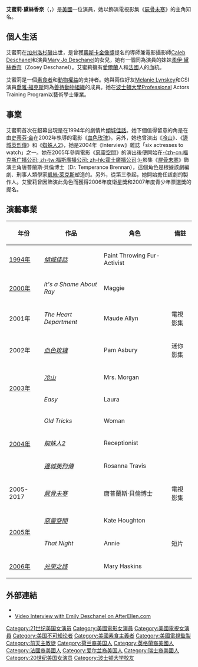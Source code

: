 {{Link style|time=2015-12-11T06:12:43+00:00}}
{{noteTA
|G1=Show
|G2=Movie
|G3=TV
|T=zh-cn:艾米丽·丹斯切尔; zh-tw:艾蜜莉·黛絲香奈; zh-hk:艾蜜莉·戴絲香儂;
|1=zh-cn:艾米丽·丹斯切尔; zh-tw:艾蜜莉·黛絲香奈; zh-hk:艾蜜莉·戴絲香儂;
|2=zh-cn:坦普瑞·布雷恩娜; zh-tw:唐普蘭斯·貝倫; zh-hk:白節德;
|3=zh-cn:识骨寻踪; zh-tw:屍骨未寒; zh-hk:欲骨查;
|4=zh-cn:艾米丽; zh-tw:艾蜜莉; zh-hk:艾蜜莉;
}}
{{Infobox entertainer
| name = 艾蜜莉·戴絲香儂
| type  = 女演员
| image = Emily Deschanel.JPG
| imagesize = 300px
| caption = 
| birthname  = 
| birthdate = {{birth date and age|1976|10|11}}
| birthplace = {{USA}}[[洛杉矶|洛杉矶]]
| notable role = '''[[屍骨未寒|屍骨未寒]]''' 飾演 ''唐普蘭斯·貝倫博士 ''
}}

'''艾蜜莉·黛絲香奈'''（{{lang-en|Emily Deschanel}}，{{bd|1976年|10月11日}}）是[[美國|美國]]一位演員，她以飾演電視影集《[[屍骨未寒|屍骨未寒]]》的主角知名。

== 個人生活 ==
艾蜜莉在[[加州|加州]][[洛杉磯|洛杉磯]]出世，是曾獲[[奧斯卡金像獎|奧斯卡金像獎]]提名的導師兼電影攝影師[[:en:Caleb_Deschanel|Caleb Deschanel]]和演員[[:en:Mary_Jo_Deschanel|Mary Jo Deschanel]]的女兒，她有一個同為演員的妹妹[[柔伊·黛絲香奈|柔伊·黛絲香奈]]（Zooey Deschanel）。艾蜜莉擁有[[爱尔兰|愛爾蘭]]人和[[法国|法國]]人的血統。

艾蜜莉是一個[[素食主義|素食者]]和[[動物權利|動物權益]]的支持者。她與兩位好友[[:en:Melanie_Lynskey|Melanie Lynskey]]和CSI演員[[喬雅·福克斯|喬雅·福克斯]]同為[[善待動物組織|善待動物組織]]的成員。她在[[波士頓大學|波士頓大學]]Professional Actors Training Program以藝術學士畢業。

== 事業 ==
艾蜜莉首次在銀幕出現是在1994年的劇情片[[:en:It_Could_Happen_to_You_(film)|傾城佳話]]。她下個值得留意的角是在由[[史蒂芬·金|史蒂芬·金]]在2002年執導的電影《[[:en:Rose_Red_(film)|血色玫瑰]]》。另外，她也曾演出《[[:en:Cold_Mountain_(film)|冷山]]》、《[[:en:The_Alamo_(2004_film)|邊城英烈傳]]》和《[[蜘蛛人2|蜘蛛人2]]》，她是2004年《Interview》雜誌「six actresses to watch」之一。她在2005年參與電影《[[:en:Boogeyman_(film)|惡靈空間]]》的演出後便開始在[[福克斯廣播公司|-{zh-cn:福克斯广播公司; zh-tw:福斯廣播公司; zh-hk:霍士廣播公司;}-]]影集《[[屍骨未寒|屍骨未寒]]》飾演主角唐普蘭斯·貝倫博士（Dr. Temperance Brennan），這個角色是根據該劇編劇、刑事人類學家[[凱絲·萊克斯|凱絲·萊克斯]]塑造的。另外，從第三季起，她開始擔任該劇的製作人。艾蜜莉曾因飾演此角色而獲得2006年度衛星獎和2007年度青少年票選獎的提名。

== 演藝事業 ==
{| class="wikitable"
|- bgcolor="#CCCCCC"
! 年份 !! 作品 !! 角色 !! 備註
|-
| [[1994年電影|1994年]] || ''[[:en:It_Could_Happen_to_You_(film)|傾城佳話]]'' || Paint Throwing Fur-Activist || 
|-
| [[2000年電影|2000年]] || ''It's a Shame About Ray'' || Maggie || 
|-
| 2001年 || ''The Heart Department'' || Maude Allyn || 電視影集
|-
| 2002年 || ''[[:en:Rose_Red_(film)|血色玫瑰]]'' || Pam Asbury || 迷你影集
|-
|rowspan="2"| [[2003年電影|2003年]] || ''[[冷山|冷山]]'' || Mrs. Morgan || 
|-
| ''Easy'' || Laura || 
|-
|rowspan="3"| [[2004年電影|2004年]] || ''Old Tricks'' || Woman ||
|-
| ''[[蜘蛛人2|蜘蛛人2]]'' || Receptionist || 
|-
| ''[[:en:The_Alamo_(2004_film)|邊城英烈傳]]'' || Rosanna Travis || 
|-
| 2005-2017 || ''[[屍骨未寒|屍骨未寒]]'' || 唐普蘭斯·貝倫博士 || 電視影集
|-
|rowspan="2"| [[2005年電影|2005年]] || ''[[:en:Boogeyman_(film)|惡靈空間]]'' || Kate Houghton || 
|-
| ''That Night'' || Annie || 短片
|-
| [[2006年電影|2006年]] || ''[[光荣之路_(2006年电影)|光荣之路]]'' || Mary Haskins ||
|}

== 外部連結 ==
* {{imdb name|id=0221043|name=Emily Deschanel}}
* [https://archive.is/20121206030553/http://www.afterellen.com/blog/sarahwarn/this-just-out-video-5 Video Interview with Emily Deschanel on AfterEllen.com]

{{Authority control}}
{{DEFAULTSORT:Deschanel, Emily}}

[[Category:21世纪美国女演员|Category:21世纪美国女演员]]
[[Category:美國電影女演員|Category:美國電影女演員]]
[[Category:美國電視女演員|Category:美國電視女演員]]
[[Category:美国不可知论者|Category:美国不可知论者]]
[[Category:美國素食主義者|Category:美國素食主義者]]
[[Category:美國電視監製|Category:美國電視監製]]
[[Category:前天主教徒|Category:前天主教徒]]
[[Category:荷兰裔美国人|Category:荷兰裔美国人]]
[[Category:英格蘭裔美國人|Category:英格蘭裔美國人]]
[[Category:法國裔美國人|Category:法國裔美國人]]
[[Category:爱尔兰裔美国人|Category:爱尔兰裔美国人]]
[[Category:瑞士裔美國人|Category:瑞士裔美國人]]
[[Category:20世纪美国女演员|Category:20世纪美国女演员]]
[[Category:波士顿大学校友|Category:波士顿大学校友]]